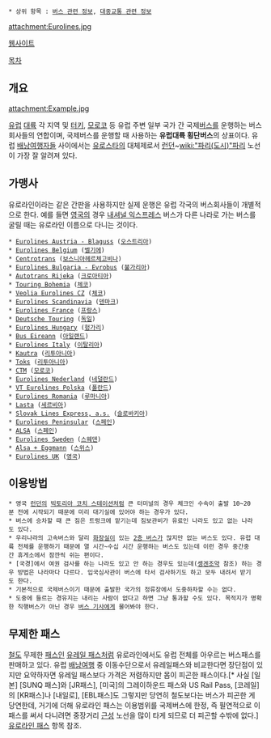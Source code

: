 * 상위 항목 : [[버스 관련 정보]], [[대중교통 관련 정보]]

attachment:Eurolines.jpg

{{{+1 Eurolines }}}

[http://www.eurolines.com/en/ 웹사이트]

[[목차]]

== 개요 ==
attachment:Example.jpg

[[유럽]] [[대륙]] 각 지역 및 [[터키]], [[모로코]] 등 유럽 주변 일부 국가 간 국제[[버스]]를 운행하는 버스회사들의 연합이며, 국제버스를 운행할 때 사용하는 '''유럽대륙 횡단버스'''의 상표이다. 유럽 [[배낭여행]]자들 사이에서는 [[유로스타]]의 대체제로서 [[런던]]~[[wiki:"파리(도시)"파리]] 노선이 가장 잘 알려져 있다.

== 가맹사 ==
유로라인이라는 같은 간판을 사용하지만 실제 운행은 유럽 각국의 버스회사들이 개별적으로 한다. 예를 들면 [[영국]]의 경우 [[내셔널 익스프레스]] 버스가 다른 나라로 가는 버스를 굴릴 때는 유로라인 이름으로 다니는 것이다.

 * [http://www.eurolines.at/ Eurolines Austria - Blaguss] ([[오스트리아]])
 * [http://www.eurolines.be/ Eurolines Belgium] ([[벨기에]])
 * [http://www.centrotrans.com/ Centrotrans] ([[보스니아헤르체고비나]])
 * [http://www.eurolines.bg/ Eurolines Bulgaria - Evrobus] ([[불가리아]])
 * [http://www.autotrans.hr/ Autotrans Rijeka] ([[크로아티아]])
 * [http://www.bei.cz/ Touring Bohemia] ([[체코]])
 * [http://www.eurolines.cz/ Veolia Eurolines CZ] ([[체코]])
 * [http://www.eurolines.dk/ Eurolines Scandinavia] ([[덴마크]])
 * [http://www.eurolines.fr/ Eurolines France] ([[프랑스]])
 * [http://www.eurolines.de/ Deutsche Touring] ([[독일]])
 * [http://www.volanbusz.hu/en/timetable/inter-urban-services Eurolines Hungary] ([[헝가리]])
 * [http://www.buseireann.ie/ Bus Eireann] ([[아일랜드]])
 * [http://www.eurolines.it/ Eurolines Italy] ([[이탈리아]])
 * [http://www.kautra.lt/ Kautra] ([[리투아니아]])
 * [http://www.toks.lt/ Toks] ([[리투아니아]])
 * [http://www.ctm.ma/ CTM] ([[모로코]])
 * [http://www.eurolines.nl/ Eurolines Nederland] ([[네덜란드]])
 * [http://www.eurolines.pl/ VT Eurolines Polska] ([[폴란드]])
 * [http://www.eurolines.ro/ Eurolines Romania] ([[루마니아]])
 * [http://www.lasta.co.yu/ Lasta] ([[세르비아]])
 * [http://www.slovaklines.sk/hlavna-stranka-eurolines.html Slovak Lines Express, a.s.] ([[슬로바키아]])
 * [http://www.eurolines.es/ Eurolines Peninsular] ([[스페인]])
 * [http://www.alsa.es/ ALSA] ([[스페인]])
 * [http://www.eurolines.se/ Eurolines Sweden] ([[스웨덴]])
 * [http://www.eurolines.ch/ Alsa + Eggmann] ([[스위스]])
 * [http://www.eurolines.co.uk/ Eurolines UK] ([[영국]])

== 이용방법 ==
 * 영국 [[런던]]의 [[빅토리아 코치 스테이션]]처럼 큰 터미널의 경우 체크인 수속이 출발 10~20분 전에 시작되기 때문에 미리 대기실에 있어야 하는 경우가 있다.
 * 버스에 승차할 때 큰 짐은 트렁크에 맡기는데 짐보관비가 유료인 나라도 있고 없는 나라도 있다.
 * 우리나라의 고속버스와 달리 [[화장실]]이 있는 [[2층 버스]]가 많지만 없는 버스도 있다. 유럽 대륙 전체를 운행하기 때문에 열 시간~수십 시간 운행하는 버스도 있는데 이런 경우 중간중간 휴게소에서 잠깐씩 쉬는 편이다.
 * [국경]에서 여권 검사를 하는 나라도 있고 안 하는 경우도 있는데([[솅겐조약]] 참조) 하는 경우 방법은 나라마다 다르다. 입국심사관이 버스에 타서 검사하기도 하고 모두 내려서 받기도 한다.
 * 기본적으로 국제버스이기 때문에 출발한 국가의 정류장에서 도중하차할 수는 없다.
 * 도중에 들르는 경유지는 내리는 사람이 없다고 하면 그냥 통과할 수도 있다. 목적지가 명확한 직행버스가 아닌 경우 [[버스 기사]]에게 물어봐야 한다.

== 무제한 패스 ==
[[철도]] 무제한 [[패스]]인 [[유레일 패스]]처럼 유로라인에서도 유럽 전체를 아우르는 버스패스를 판매하고 있다. 유럽 [[배낭여행]] 중 이동수단으로서 유레일패스와 비교한다면 장단점이 있지만 요약하자면 유레일 패스보다 가격은 저렴하지만 몸이 피곤한 패스이다.[* 사실 [일본] [SUNQ 패스]와 [JR패스], [미국]의 그레이하운드 패스와 US Rail Pass, [코레일]의 [KR패스]나 [내일로], [EBL패스]도 그렇지만 당연히 철도보다는 버스가 피곤한 게 당연한데, 거기에 더해 유로라인 패스는 이용범위를 국제버스에 한정, 즉 필연적으로 이 패스를 써서 다니려면 중장거리 [[근성]] 노선을 많이 타게 되므로 더 피곤할 수밖에 없다.]
[[유로라인 패스]] 항목 참조.
